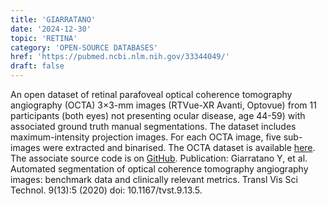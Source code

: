 ```yaml
---
title: 'GIARRATANO'
date: '2024-12-30'
topic: 'RETINA'
category: 'OPEN-SOURCE DATABASES'
href: 'https://pubmed.ncbi.nlm.nih.gov/33344049/'
draft: false
---
```


An open dataset of <span className="font-bold">retinal parafoveal optical coherence tomography angiography</span> (OCTA) 3×3-mm images (RTVue-XR Avanti, Optovue) from 11 participants (both eyes) not presenting ocular disease, age 44-59) with associated ground truth manual segmentations.
The dataset includes maximum-intensity projection images. For each OCTA image, five sub-images were extracted and binarised.
The OCTA dataset is available <a className="text-primary-400 underline" href="https://doi.org/10.7488/ds/2729">here</a>.
The associate source code is on <a className="text-primary-400 underline" href="https://github.com/giaylenia/OCTA_segm_study">GitHub</a>.
<span className="font-bold">Publication</span>: Giarratano Y, et al. Automated segmentation of optical coherence tomography angiography images: benchmark data and clinically relevant metrics.
Transl Vis Sci Technol. 9(13):5 (2020) doi: 10.1167/tvst.9.13.5.
